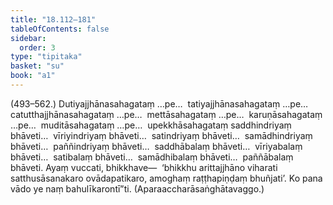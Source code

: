 ```yaml
---
title: "18.112–181"
tableOfContents: false
sidebar:
  order: 3
type: "tipitaka"
basket: "su"
book: "a1"
---
```



<DynamicBreadcrumb />

<Paragraph type="center" book="a1">
(493–562.)
</Paragraph>

<Paragraph number="456" book="a1">
Dutiyajjhānasahagataṃ …pe…  tatiyajjhānasahagataṃ …pe…  catutthajjhānasahagataṃ …pe…  mettāsahagataṃ …pe…  karuṇāsahagataṃ …pe…  muditāsahagataṃ …pe…  upekkhāsahagataṃ saddhindriyaṃ bhāveti…  vīriyindriyaṃ bhāveti…  satindriyaṃ bhāveti…  samādhindriyaṃ bhāveti…  paññindriyaṃ bhāveti…  saddhābalaṃ bhāveti…  vīriyabalaṃ bhāveti…  satibalaṃ bhāveti…  samādhibalaṃ bhāveti…  paññābalaṃ bhāveti. Ayaṃ vuccati, bhikkhave—  ‘bhikkhu arittajjhāno viharati satthusāsanakaro ovādapatikaro, amoghaṃ raṭṭhapiṇḍaṃ bhuñjati’. Ko pana vādo ye naṃ bahulīkarontī”ti.

</Paragraph>

<Paragraph number="457" type="center" book="a1">
(Aparaaccharāsaṅghātavaggo.)
</Paragraph>